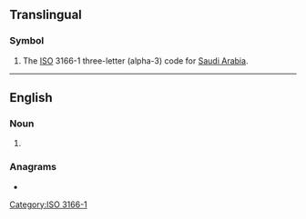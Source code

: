 {{also|sau|Sau|sáu|sâu|său|s-au|sau-|sa'u}}
==Translingual==

===Symbol===
{{head|mul|symbol}}

# The [[ISO]] 3166-1 three-letter (alpha-3) code for [[Saudi Arabia]].

[[Category:ISO 3166-1]]

----

==English==

===Noun===
{{en-noun}}

# {{lb|en|US|New Hampshire|education}} {{initialism of|[[school]] [[administrative]] [[unit]]|lang=en}}

===Anagrams===
* {{anagrams|en|a=asu|A.U.'s|ASU|AUs|Asu|Aus|U.S.A.|UAs|USA}}